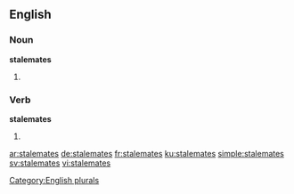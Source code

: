 ==English==

===Noun===
'''stalemates'''

# {{plural of|stalemate}}

===Verb===
'''stalemates'''

# {{en-third-person singular of|stalemate}}

[[Category:English plurals]]

[[ar:stalemates]]
[[de:stalemates]]
[[fr:stalemates]]
[[ku:stalemates]]
[[simple:stalemates]]
[[sv:stalemates]]
[[vi:stalemates]]